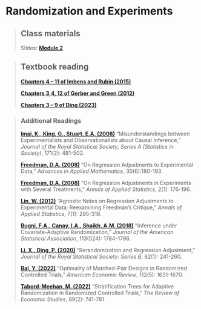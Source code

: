 # Randomization and Experiments

> ## Class materials
>
> Slides: [**Module 2**](https://drive.google.com/file/d/1lseBc7nuJOFFTBKwjDdK7OLf0CLr3_10/view?usp=sharing)

> ## Textbook reading
>
> [**Chapters 4 -- 11 of Imbens and Rubin (2015)**](https://www.cambridge.org/core/books/causal-inference-for-statistics-social-and-biomedical-sciences/71126BE90C58F1A431FE9B2DD07938AB)
>
> [**Chapters 3,4, 12 of Gerber and Green (2012)**](https://wwnorton.com/books/9780393979954) 
>
> [**Chapters 3 -- 9 of Ding (2023)**](https://www.routledge.com/A-First-Course-in-Causal-Inference/Ding/p/book/9781032758626)


> ### Additional Readings
>
> [**Imai, K., King, G., Stuart, E.A. (2008)**](https://www.jstor.org/stable/30130768) "Misunderstandings between Experimentalists and Observationalists about Causal Inference," *Journal of the Royal Statistical Society, Series A (Statistics in Society)*, 171(2): 481-502.
>
> [**Freedman, D.A. (2008)**](https://www.sciencedirect.com/science/article/pii/S019688580700005X) "On Regression Adjustments to Experimental Data," *Advances in Applied Mathematics*, 30(6):180-193.
>
> [**Freedman, D.A. (2008)**](https://www.jstor.org/stable/30244182) "On Regression Adjustments in Experiments with Several Treatments," *Annals of Applied Statistics*, 2(1): 176-196.
>
> [**Lin, W. (2012)**](https://www.jstor.org/stable/23566512) "Agnostic Notes on Regression Adjustments to Experimental Data: Reexamining Freedman's Critique," *Annals of Applied Statistics*, 7(1): 295-318.
>
> [**Bugni, F.A., Canay, I.A., Shaikh, A.M. (2018)**](https://www.tandfonline.com/doi/full/10.1080/01621459.2017.1375934) "Inference under Covariate-Adaptive Randomization," *Journal of the American Statistical Association*, 113(524): 1784-1796.
>
> [**Li, X., Ding, P. (2020)**](https://academic.oup.com/jrsssb/article/82/1/241/7056044) "Rerandomization and Regression Adjustment," *Journal of the Royal Statistical Society: Series B*, 82(1): 241-260.
>
> [**Bai, Y. (2022)**](https://www.aeaweb.org/articles?id=10.1257/aer.20201856) "Optimality of Matched-Pair Designs in Randomized Controlled Trials," *American Economic Review*, 112(5): 1631-1670.
>
> [**Tabord-Meehan, M. (2022)**](https://academic.oup.com/restud/article-abstract/90/5/2646/6931814?redirectedFrom=fulltext&login=false) "Stratification Trees for Adaptive Randomization in Randomized Controlled Trials," *The Review of Economic Studies*, 89(2): 741-781.

